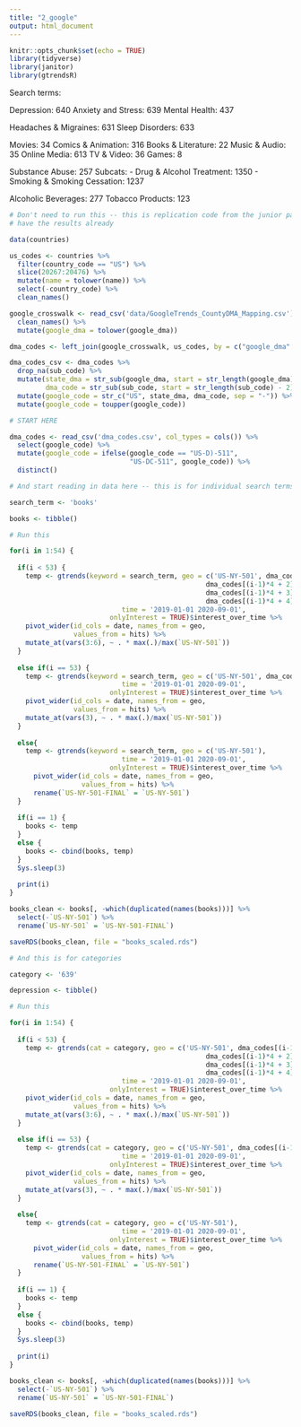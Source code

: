 ```yaml
---
title: "2_google"
output: html_document
---
```


```r
knitr::opts_chunk$set(echo = TRUE)
library(tidyverse)
library(janitor)
library(gtrendsR)
```

Search terms:

Depression: 640
Anxiety and Stress: 639
Mental Health: 437

Headaches & Migraines: 631
Sleep Disorders: 633

Movies: 34
Comics & Animation: 316
Books & Literature: 22
Music & Audio: 35
Online Media: 613
TV & Video: 36
Games: 8

Substance Abuse: 257
Subcats:
- Drug & Alcohol Treatment: 1350
- Smoking & Smoking Cessation: 1237

Alcoholic Beverages: 277
Tobacco Products: 123

```r
# Don't need to run this -- this is replication code from the junior paper, I
# have the results already

data(countries)

us_codes <- countries %>%
  filter(country_code == "US") %>%
  slice(20267:20476) %>%
  mutate(name = tolower(name)) %>%
  select(-country_code) %>%
  clean_names()

google_crosswalk <- read_csv('data/GoogleTrends_CountyDMA_Mapping.csv') %>%
  clean_names() %>%
  mutate(google_dma = tolower(google_dma))

dma_codes <- left_join(google_crosswalk, us_codes, by = c("google_dma" = "name"))

dma_codes_csv <- dma_codes %>%
  drop_na(sub_code) %>%
  mutate(state_dma = str_sub(google_dma, start = str_length(google_dma) - 1),
         dma_code = str_sub(sub_code, start = str_length(sub_code) - 2)) %>%
  mutate(google_code = str_c("US", state_dma, dma_code, sep = "-")) %>%
  mutate(google_code = toupper(google_code))
```

```r
# START HERE

dma_codes <- read_csv('dma_codes.csv', col_types = cols()) %>%
  select(google_code) %>%
  mutate(google_code = ifelse(google_code == "US-D)-511",
                              "US-DC-511", google_code)) %>%
  distinct()
```

```r
# And start reading in data here -- this is for individual search terms

search_term <- 'books'

books <- tibble()

```


```r
# Run this

for(i in 1:54) {
  
  if(i < 53) {
    temp <- gtrends(keyword = search_term, geo = c('US-NY-501', dma_codes[(i-1)*4 + 1],
                                                 dma_codes[(i-1)*4 + 2],
                                                 dma_codes[(i-1)*4 + 3],
                                                 dma_codes[(i-1)*4 + 4]),
                            time = '2019-01-01 2020-09-01', 
                         onlyInterest = TRUE)$interest_over_time %>%
    pivot_wider(id_cols = date, names_from = geo,
                values_from = hits) %>%
    mutate_at(vars(3:6), ~ . * max(.)/max(`US-NY-501`))
  }
  
  else if(i == 53) {
    temp <- gtrends(keyword = search_term, geo = c('US-NY-501', dma_codes[(i-1)*4 + 1]),
                            time = '2019-01-01 2020-09-01', 
                         onlyInterest = TRUE)$interest_over_time %>%
    pivot_wider(id_cols = date, names_from = geo,
                values_from = hits) %>%
    mutate_at(vars(3), ~ . * max(.)/max(`US-NY-501`))
  }
  
  else{
    temp <- gtrends(keyword = search_term, geo = c('US-NY-501'),
                            time = '2019-01-01 2020-09-01', 
                         onlyInterest = TRUE)$interest_over_time %>%
      pivot_wider(id_cols = date, names_from = geo,
                  values_from = hits) %>%
      rename(`US-NY-501-FINAL` = `US-NY-501`)
  }
  
  if(i == 1) {
    books <- temp
  }
  else {
    books <- cbind(books, temp)
  }
  Sys.sleep(3)
  
  print(i)
}

books_clean <- books[, -which(duplicated(names(books)))] %>%
  select(-`US-NY-501`) %>%
  rename(`US-NY-501` = `US-NY-501-FINAL`)

saveRDS(books_clean, file = "books_scaled.rds")
```


```r
# And this is for categories

category <- '639'

depression <- tibble()
```


```r
# Run this

for(i in 1:54) {
  
  if(i < 53) {
    temp <- gtrends(cat = category, geo = c('US-NY-501', dma_codes[(i-1)*4 + 1],
                                                 dma_codes[(i-1)*4 + 2],
                                                 dma_codes[(i-1)*4 + 3],
                                                 dma_codes[(i-1)*4 + 4]),
                            time = '2019-01-01 2020-09-01', 
                         onlyInterest = TRUE)$interest_over_time %>%
    pivot_wider(id_cols = date, names_from = geo,
                values_from = hits) %>%
    mutate_at(vars(3:6), ~ . * max(.)/max(`US-NY-501`))
  }
  
  else if(i == 53) {
    temp <- gtrends(cat = category, geo = c('US-NY-501', dma_codes[(i-1)*4 + 1]),
                            time = '2019-01-01 2020-09-01', 
                         onlyInterest = TRUE)$interest_over_time %>%
    pivot_wider(id_cols = date, names_from = geo,
                values_from = hits) %>%
    mutate_at(vars(3), ~ . * max(.)/max(`US-NY-501`))
  }
  
  else{
    temp <- gtrends(cat = category, geo = c('US-NY-501'),
                            time = '2019-01-01 2020-09-01', 
                         onlyInterest = TRUE)$interest_over_time %>%
      pivot_wider(id_cols = date, names_from = geo,
                  values_from = hits) %>%
      rename(`US-NY-501-FINAL` = `US-NY-501`)
  }
  
  if(i == 1) {
    books <- temp
  }
  else {
    books <- cbind(books, temp)
  }
  Sys.sleep(3)
  
  print(i)
}

books_clean <- books[, -which(duplicated(names(books)))] %>%
  select(-`US-NY-501`) %>%
  rename(`US-NY-501` = `US-NY-501-FINAL`)

saveRDS(books_clean, file = "books_scaled.rds")
```

